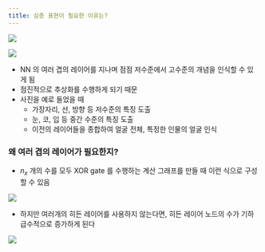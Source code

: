 ```yaml
---
title: 심층 표현이 필요한 이유는?
---
```





![](/assets/25247a23-a074-483f-a8ec-945c64315a4d.png)

![](/assets/c62ec098-16ff-4675-b267-af565daaf3f0.png)

- NN 의 여러 겹의 레이어를 지나며 점점 저수준에서 고수준의 개념을 인식할 수 있게 됨
- 점진적으로 추상화를 수행하게 되기 때문
- 사진을 예로 들었을 때
    - 가장자리, 선, 방향 등 저수준의 특징 도출
    - 눈, 코, 입 등 중간 수준의 특징 도출
    - 이전의 레이어들을 종합하여 얼굴 전체, 특정한 인물의 얼굴 인식

### 왜 여러 겹의 레이어가 필요한지?

- $n_x$ 개의 수를 모두 XOR gate 를 수행하는 계산 그래프를 만들 때 이런 식으로 구성할 수 있음

![](/assets/15fc2925-ba28-409e-86ba-65a5c2179191.png)

- 하지만 여러개의 히든 레이어를 사용하지 않는다면, 히든 레이어 노드의 수가 기하급수적으로 증가하게 된다

![](/assets/2aa8cc02-ff26-4905-a786-7d8be9b7bc09.png)